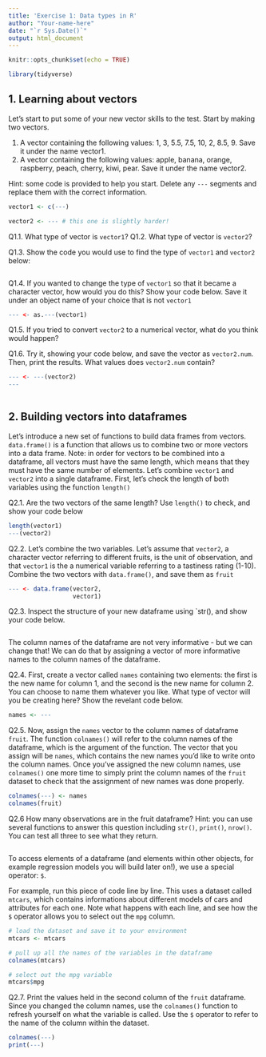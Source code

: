 ```yaml
---
title: 'Exercise 1: Data types in R'
author: "Your-name-here"
date: "`r Sys.Date()`"
output: html_document
---
```

```r
knitr::opts_chunk$set(echo = TRUE)

library(tidyverse)
```

## 1. Learning about vectors 

Let's start to put some of your new vector skills to the test. Start by making two vectors. 

1. A vector containing the following values: 1, 3, 5.5, 7.5, 10, 2, 8.5, 9. Save it under the name vector1.
2. A vector containing the following values:  apple, banana, orange, raspberry, peach, cherry, kiwi, pear. Save it under the name vector2.

Hint: some code is provided to help you start. Delete any `---` segments and replace them with the correct information.

```r
vector1 <- c(---)

vector2 <- --- # this one is slightly harder!
```

Q1.1. What type of vector is `vector1`? 
Q1.2. What type of vector is `vector2`?

Q1.3. Show the code you would use to find the type of `vector1` and `vector2` below:

```r

```

Q1.4. If you wanted to change the type of `vector1` so that it became a character vector, how would you do this? Show your code below. Save it under an object name of your choice that is not `vector1`

```r
--- <- as.---(vector1)
```


Q1.5. If you tried to convert `vector2` to a numerical vector, what do you think would happen?

Q1.6. Try it, showing your code below, and save the vector as `vector2.num`. Then, print the results. What values does `vector2.num` contain?

```r

--- <- ---(vector2)
---
  
```


## 2. Building vectors into dataframes 

Let's introduce a new set of functions to build data frames from vectors. `data.frame()` is a function that allows us to combine two or more vectors into a data frame. Note: in order for vectors to be combined into a dataframe, all vectors must have the same length, which means that they must have the same number of elements. 
Let's combine `vector1` and `vector2` into a single dataframe. First, let's check the length of both variables using the function `length()`

Q2.1. Are the two vectors of the same length? Use `length()` to check, and show your code below

```r
length(vector1)
---(vector2)
```

Q2.2. Let's combine the two variables. Let's assume that `vector2`, a character vector referring to different fruits, is the unit of observation, and that `vector1` is the a numerical variable referring to a tastiness rating (1-10). Combine the two vectors with `data.frame()`, and save them as `fruit`  

```r
--- <- data.frame(vector2, 
                  vector1)
```

Q2.3. Inspect the structure of your new dataframe using `str(), and show your code below.

```r

```

The column names of the dataframe are not very informative - but we can change that! We can do that by assigning a vector of more informative names to the column names of the dataframe. 

Q2.4. First, create a vector called `names` containing two elements: the first is the new name for column 1, and the second is the new name for column 2. You can choose to name them whatever you like. What type of vector will you be creating here? Show the revelant code below.

```r
names <- ---
```

Q2.5. Now, assign the `names` vector to the column names of dataframe `fruit`. The function `colnames()` will refer to the column names of the dataframe, which is the argument of the function. The vector that you assign will be `names`, which contains the new names you'd like to write onto the column names. Once you've assigned the new column names, use `colnames()` one more time to simply print the column names of the `fruit` dataset to check that the assignment of new names was done properly.  

```r
colnames(---) <- names
colnames(fruit)
```

Q2.6 How many observations are in the fruit dataframe?
Hint: you can use several functions to answer this question including `str()`, `print()`, `nrow()`. You can test all three to see what they return.

```{}

```


To access elements of a dataframe (and elements within other objects, for example regression models you will build later on!), we use a special operator: `$`.

For example, run this piece of code line by line. This uses a dataset called `mtcars`, which contains informations about different models of cars and attributes for each one. Note what happens with each line, and see how the `$` operator allows you to select out the `mpg` column.

```r
# load the dataset and save it to your environment
mtcars <- mtcars

# pull up all the names of the variables in the dataframe
colnames(mtcars)

# select out the mpg variable
mtcars$mpg

```

Q2.7. Print the values held in the second column of the `fruit` dataframe. Since you changed the column names, use the `colnames()` function to refresh yourself on what the variable is called. Use the `$` operator to refer to the name of the column within the dataset.

```r
colnames(---)
print(---)


```


